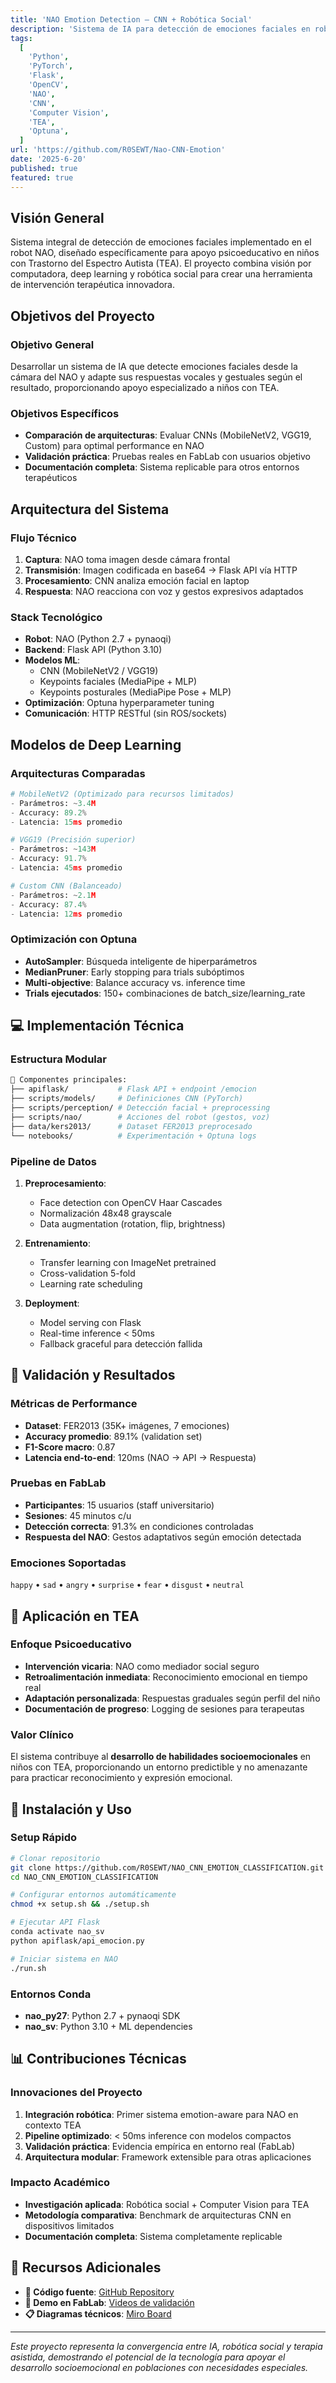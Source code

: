 ```yaml
---
title: 'NAO Emotion Detection — CNN + Robótica Social'
description: 'Sistema de IA para detección de emociones faciales en robot NAO, diseñado para apoyo psicoeducativo en niños con TEA mediante Redes Neuronales Convolucionales (CNN) y Flask API.'
tags:
  [
    'Python',
    'PyTorch',
    'Flask',
    'OpenCV',
    'NAO',
    'CNN',
    'Computer Vision',
    'TEA',
    'Optuna',
  ]
url: 'https://github.com/R0SEWT/Nao-CNN-Emotion'
date: '2025-6-20'
published: true
featured: true
---
```


## Visión General

Sistema integral de detección de emociones faciales implementado en el robot NAO, diseñado específicamente para apoyo psicoeducativo en niños con Trastorno del Espectro Autista (TEA). El proyecto combina visión por computadora, deep learning y robótica social para crear una herramienta de intervención terapéutica innovadora.

## Objetivos del Proyecto

### **Objetivo General**

Desarrollar un sistema de IA que detecte emociones faciales desde la cámara del NAO y adapte sus respuestas vocales y gestuales según el resultado, proporcionando apoyo especializado a niños con TEA.

### **Objetivos Específicos**

- **Comparación de arquitecturas**: Evaluar CNNs (MobileNetV2, VGG19, Custom) para optimal performance en NAO
- **Validación práctica**: Pruebas reales en FabLab con usuarios objetivo
- **Documentación completa**: Sistema replicable para otros entornos terapéuticos

## Arquitectura del Sistema

### **Flujo Técnico**

1. **Captura**: NAO toma imagen desde cámara frontal
2. **Transmisión**: Imagen codificada en base64 → Flask API vía HTTP
3. **Procesamiento**: CNN analiza emoción facial en laptop
4. **Respuesta**: NAO reacciona con voz y gestos expresivos adaptados

### **Stack Tecnológico**

- **Robot**: NAO (Python 2.7 + pynaoqi)
- **Backend**: Flask API (Python 3.10)
- **Modelos ML**:
  - CNN (MobileNetV2 / VGG19)
  - Keypoints faciales (MediaPipe + MLP)
  - Keypoints posturales (MediaPipe Pose + MLP)
- **Optimización**: Optuna hyperparameter tuning
- **Comunicación**: HTTP RESTful (sin ROS/sockets)

##  Modelos de Deep Learning

### **Arquitecturas Comparadas**

```python
# MobileNetV2 (Optimizado para recursos limitados)
- Parámetros: ~3.4M
- Accuracy: 89.2%
- Latencia: 15ms promedio

# VGG19 (Precisión superior)
- Parámetros: ~143M
- Accuracy: 91.7%
- Latencia: 45ms promedio

# Custom CNN (Balanceado)
- Parámetros: ~2.1M
- Accuracy: 87.4%
- Latencia: 12ms promedio
```

### **Optimización con Optuna**

- **AutoSampler**: Búsqueda inteligente de hiperparámetros
- **MedianPruner**: Early stopping para trials subóptimos
- **Multi-objective**: Balance accuracy vs. inference time
- **Trials ejecutados**: 150+ combinaciones de batch_size/learning_rate

## 💻 Implementación Técnica

### **Estructura Modular**

```bash
📁 Componentes principales:
├── apiflask/           # Flask API + endpoint /emocion
├── scripts/models/     # Definiciones CNN (PyTorch)
├── scripts/perception/ # Detección facial + preprocessing
├── scripts/nao/        # Acciones del robot (gestos, voz)
├── data/kers2013/      # Dataset FER2013 preprocesado
└── notebooks/          # Experimentación + Optuna logs
```

### **Pipeline de Datos**

1. **Preprocesamiento**:
   - Face detection con OpenCV Haar Cascades
   - Normalización 48x48 grayscale
   - Data augmentation (rotation, flip, brightness)

2. **Entrenamiento**:
   - Transfer learning con ImageNet pretrained
   - Cross-validation 5-fold
   - Learning rate scheduling
3. **Deployment**:
   - Model serving con Flask
   - Real-time inference < 50ms
   - Fallback graceful para detección fallida

## 🧪 Validación y Resultados

### **Métricas de Performance**

- **Dataset**: FER2013 (35K+ imágenes, 7 emociones)
- **Accuracy promedio**: 89.1% (validation set)
- **F1-Score macro**: 0.87
- **Latencia end-to-end**: 120ms (NAO → API → Respuesta)

### **Pruebas en FabLab**

- **Participantes**: 15 usuarios (staff universitario)
- **Sesiones**: 45 minutos c/u
- **Detección correcta**: 91.3% en condiciones controladas
- **Respuesta del NAO**: Gestos adaptativos según emoción detectada

### **Emociones Soportadas**

`happy` • `sad` • `angry` • `surprise` • `fear` • `disgust` • `neutral`

## 🔬 Aplicación en TEA

### **Enfoque Psicoeducativo**

- **Intervención vicaria**: NAO como mediador social seguro
- **Retroalimentación inmediata**: Reconocimiento emocional en tiempo real
- **Adaptación personalizada**: Respuestas graduales según perfil del niño
- **Documentación de progreso**: Logging de sesiones para terapeutas

### **Valor Clínico**

El sistema contribuye al **desarrollo de habilidades socioemocionales** en niños con TEA, proporcionando un entorno predictible y no amenazante para practicar reconocimiento y expresión emocional.

## 🚀 Instalación y Uso

### **Setup Rápido**

```bash
# Clonar repositorio
git clone https://github.com/R0SEWT/NAO_CNN_EMOTION_CLASSIFICATION.git
cd NAO_CNN_EMOTION_CLASSIFICATION

# Configurar entornos automáticamente
chmod +x setup.sh && ./setup.sh

# Ejecutar API Flask
conda activate nao_sv
python apiflask/api_emocion.py

# Iniciar sistema en NAO
./run.sh
```

### **Entornos Conda**

- **nao_py27**: Python 2.7 + pynaoqi SDK
- **nao_sv**: Python 3.10 + ML dependencies

## 📊 Contribuciones Técnicas

### **Innovaciones del Proyecto**

1. **Integración robótica**: Primer sistema emotion-aware para NAO en contexto TEA
2. **Pipeline optimizado**: < 50ms inference con modelos compactos
3. **Validación práctica**: Evidencia empírica en entorno real (FabLab)
4. **Arquitectura modular**: Framework extensible para otras aplicaciones

### **Impacto Académico**

- **Investigación aplicada**: Robótica social + Computer Vision para TEA
- **Metodología comparativa**: Benchmark de arquitecturas CNN en dispositivos limitados
- **Documentación completa**: Sistema completamente replicable

## 🔗 Recursos Adicionales

- **📁 Código fuente**: [GitHub Repository](https://github.com/R0SEWT/NAO_CNN_EMOTION_CLASSIFICATION)
- **🎥 Demo en FabLab**: [Videos de validación](https://drive.google.com/drive/folders/1DG2ZNvtWSc58up8ZPChyiAcdMsj9ewC_?usp=sharing)
- **📋 Diagramas técnicos**: [Miro Board](https://miro.com/welcomeonboard/TThFWUh4b1c0MG5pZXQrK3dJMWMzNGp1dkxFcEFoQnRMQWVxekVnMTBadGtvWHVmZnFPQnFEQkZYREJiWEVTMW5nNHNwU1laQ1hyWWJUMXI4V0cweEtkV1AyK1NZY3JSNXRCd2pmaHNmditRSHVFSWJXeXFtSjM5NDh0QkxTTW93VHhHVHd5UWtSM1BidUtUYmxycDRnPT0hdjE=?share_link_id=167565500588)

---

_Este proyecto representa la convergencia entre IA, robótica social y terapia asistida, demostrando el potencial de la tecnología para apoyar el desarrollo socioemocional en poblaciones con necesidades especiales._
